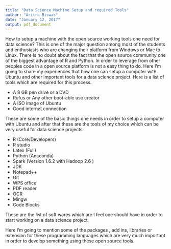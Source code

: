```yaml
---
title: "Data Science Machine Setup and required Tools"
author: "Aritra Biswas"
date: "January 12, 2017"
output: pdf_document
---
```


How to setup a machine with the open source working tools one need for data science? This is one of the major question among most of the students and enthusiasts who are changing their platform from Windows or Mac to Linux. There is no doubt about the fact that the open source community one of the biggest advantage of R and Python. In order to leverage from other peoples code in a open source platform is not a easy thing to do. Here I'm going to share my experiences that how one can setup a computer with Ubuntu and other important tools for a data science project. Here is a list of tools which are required for this process. 

* A 8 GB pen drive or a DVD
* Rufus or Any other boot-able use creator 
* A ISO image of Ubuntu 
* Good internet connection 


These are some of the basic things one needs in order to setup a computer with Ubuntu and after that these are the tools of my choice which can be very useful for data science projects: 

* R (Core/Developers)
* R studio
* Latex (Full)
* Python (Anaconda)
* Spark (Version 1.6.2 with Hadoop 2.6 )
* JDK
* Notepad++
* Git 
* WPS office
* PDF reader 
* OCR
* Mingw
* Code Blocks 

These are the list of soft wares which are I feel one should have in order to start working on a data science project. 


Here I'm going to mention some of the packages , add ins, libraries or extension for these programming languages which are very much important in order to develop something
using these open source tools. 

